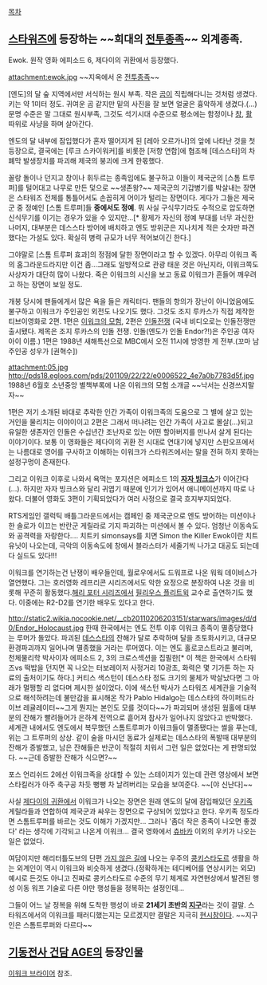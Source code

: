 [[목차]]

== [[스타워즈]]에 등장하는 ~~희대의 [[전투종족]]~~ 외계종족. ==
Ewok. 원작 영화 에피소드 6, 제다이의 귀환에서 등장했다.

attachment:ewok.jpg
~~지옥에서 온 [[전투종족]]~~

[엔도]의 달 숲 지역에서만 서식하는 원시 부족. 작은 [[곰]]이 직립해다니는 것처럼 생겼다. 키는 약 1미터 정도. 귀여운 곰 같지만 밑의 사진을 잘 보면 얼굴은 흉악하게 생겼다.(...) 문명 수준은 말 그대로 원시부족, 그것도 석기시대 수준으로 평소에는 함정이나 [[창]], [[활]] 따위로 사냥을 하며 살아간다. 

엔도의 달 내부에 잠입했다가 혼자 떨어지게 된 [레아 오르가나]의 앞에 나타난 것을 첫등장으로, 결국에는 [루크 스카이워커]를 비롯한 [저항 연합]에 협조해 [데스스타]의 차폐막 발생장치를 파괴해 제국의 붕괴에 크게 한몫했다.

꼴랑 돌이나 던지고 창이나 휘두르는 종족임에도 불구하고 이들이 제국군의 [스톰 트루퍼]를 털어대고 나무로 만든 덫으로 ~~생존왕?~~ 제국군의 기갑병기를 박살내는 장면은 스타워즈 전체를 통틀어서도 손꼽히게 어이가 털리는 장면이다. 게다가 그들은 제국군 중 정예인 [스톰 트루퍼]들 '''중에서도 정예'''. 뭐 사실 구식무기라도 수적으로 압도하면 신식무기를 이기는 경우가 있을 수 있지만...[* 황제가 자신의 정예 부대를 너무 과신한 나머지, 대부분은 데스스타 방어에 배치하고 엔도 방위군은 지나치게 적은 숫자만 파견했다는 가설도 있다. 확실히 병력 규모가 너무 적어보이긴 한다.]

그야말로 [스톰 트루퍼 효과]의 정점에 달한 장면이라고 할 수 있겠다. 아무리 이워크 족의 홈그라운드라지만 이건 좀...그래도 일방적으로 관광 태운 것은 아닌지라, 이워크쪽도 사상자가 대단히 많이 나왔다. 죽은 이워크의 시신을 보고 동료 이워크가 흔들어 깨우려고 하는 장면이 보일 정도. 

개봉 당시에 팬들에게서 많은 욕을 들은 캐릭터다. 팬들의 항의가 장난이 아니었음에도 불구하고 이워크가 주인공인 외전도 나오기도 했다. 그것도 조지 루카스가 직접 제작한 티브이영화로 2편. 1편은 [http://pennyway.net/967 이워크의 모험], 2편은 [http://pennyway.net/1610 인돌전쟁] (국내 비디오로는 인돌전쟁만 출시됐다. 제목은 조지 루카스의 인돌 전쟁. 인돌(엔도가 인돌 Endor?!)은 주인공 여자아이 이름.) 1편은 1988년 새해특선으로 MBC에서 오전 11시에 방영한 게 전부.(꼬마 남주인공 성우가 [권혁수])

attachment:05.jpg
http://pds18.egloos.com/pds/201109/22/22/e0006522_4e7a0b7783d5f.jpg
1988년 6월호 소년중앙 별책부록에 나온 이워크의 모험 소개글 ~~낙서는 신경쓰지말자~~

1편은 저기 소개된 바대로 추락한 인간 가족이 이워크족의 도움으로 그 별에 살고 있는 거인을 물리치는 이야이이고 2편은 그래서 떠나려는 인간 가족이 사고로 몰살(...)되고 유일한 생존자인 인돌은 수십년간 조난자로 있는 어떤 할아버지를 만나서 살게 된다는 이야기이다. 보통 이 영화들은 제다이의 귀환 전 시대로 연대기에 넣지만 스핀오프에서는 나름대로 영어를 구사하고 이해하는 이워크가 스타워즈에서는 말을 전혀 하지 못하는 설정구멍이 존재한다.

그리고 이워크 이후로 나와서 욕먹는 포지션은 에피소드 1의 '''[[자자 빙크스]]'''가 이어간다(...). 하지만 자자 빙크스와 달리 귀엽기 때문에 인기가 있어서 애니메이션까지 따로 나왔다. 더불어 영화도 3편이 기획되었다가 여러 사정으로 결국 흐지부지되었다.

RTS게임인 갤럭틱 배틀그라운드에서는 캠페인 중 제국군으로 엔도 방어하는 미션이나 한 솔로가 이끄는 반란군 게릴라로 기지 파괴하는 미션에서 볼 수 있다. 엄청난 이동속도와 공격력을 자랑한다.... 치트키 simonsays를 치면 Simon the Killer Ewok이란 치트유닛이 나오는데, 극악의 이동속도에 창에서 블라스터가 세줄기씩 나가고 대공도 되는데다 실드도 있다!!!

이워크를 연기하는건 난쟁이 배우들인데, 월로우에서도 드워프로 나온 워웍 데이비스가 열연했다. 그는 호러영화 레프리콘 시리즈에서도 악한 요정으로 분장하여 나온 것을 비롯해 꾸준히 활동했다.[[해리 포터 시리즈]]에서 [[필리우스 플리트윅]] 교수로 출연하기도 했다. 이중에는 R2-D2를 연기한 배우도 있다고 한다.

http://static2.wikia.nocookie.net/__cb20110206203151/starwars/images/d/d0/Endor_Holocaust.jpg
한때 한국에서는 엔도 전투 이후 이워크 종족이 멸종당했다는 루머가 돌았다. 파괴된 [[데스스타]]의 잔해가 달로 추락하며 달을 초토화시키고, 대규모 환경파괴까지 일어나며 멸종했을 거라는 루머였다. 이는 엔도 홀로코스트라고 불리며, 천체물리학 박사이자 에피소드 2, 3의 크로스섹션을 집필한[* 이 책은 한국에서 스타워즈vs 떡밥을 던지면 꼭 나오는 터보레이저 사정거리 10광초, 화력은 몇 기가톤 하는 자료의 출처이기도 하다.] 커티스 색스턴이 데스스타 정도 크기의 물체가 박살났다면 그 아래가 멀쩡할 리 없다며 제시한 설이었다. 이에 색스턴 박사가 스타워즈 세계관을 기술적으로 해석하려는데 불만감을 표시해온 작가 Pablo Hidalgo는 데스스타의 하이퍼드라이브 레귤레이터~~그게 뭔지는 본인도 모를 것이다~~가 파괴되며 생성된 웜홀에 대부분의 잔해가 빨려들어가 은하계 전역으로 흩어져 참사가 일어나지 않았다고 반박했다.
세계관 내에서도 엔도에서 복무했던 스톰트루퍼가 이워크들이 멸종됐다는 썰을 푸는데, 위는 그 트루퍼의 상상. 같이 술을 마시던 동료가 실제로는 데스스타의 폭발때 대부분의 잔해가 증발했고, 남은 잔해들은 반군이 적절히 치워서 그런 일은 없었다는 게 판명되었다. ~~근데 증발한 잔해가 식으면?~~


포스 언리쉬드 2에선 이워크족을 상대할 수 있는 스테이지가 있는데 관련 영상에서 보면 스타킬러가 아주 축구공 차듯 뻥뻥 차 날려버리는 모습을 보여준다. ~~[야 신난다]~~

사실 [[제다이의 귀환]]에서 이워크가 나오는 장면은 원래 엔도의 달에 잠입해있던 [[우키]]족 게릴라들과 연합하여 제국군과 싸우는 장면으로 구상되어 있었다고 한다. 우키족 정도라면 스톰트루퍼를 바르는 것도 이해가 가겠지만... 그러나 '좀더 작은 종족이 나오면 좋겠다' 라는 생각에 기각되고 나온게 이워크... 결국 영화에서 [[츄바카]] 이외의 우키가 나오는 일은 없었다.

여담이지만 해리터틀도브의 단편 [[가지 않은 길]]에 나오는 우주의 [[콩키스타도르]] 생활을 하는 외계인이 역시 이워크와 비슷하게 생겼다.(정확하게는 테디베어를 연상시키는 외모) 예시로 든것도 아니고 진짜로 콩키스타도르 수준의 무기 체계로 자연현상에서 발견된 행성 이동 워프 기술로 다른 야만 행성들을 정복하는 설정인데... 

그들이 어느 날 정복을 위해 도착한 행성이 바로 '''21세기 초반의 [[지구]]'''라는 것이 결말. 스타워즈에서의 이워크를 패러디했는지는 모르겠지만 결말은 지극히 [[현시창]]이다. ~~지구인은 스톰트루퍼와 다르다~~

== [[기동전사 건담 AGE]]의 등장인물 ==
[[이워크 브라이어]] 참조.
